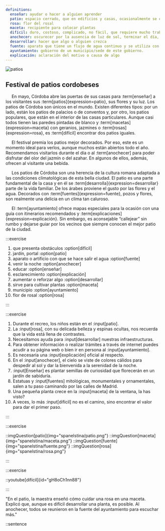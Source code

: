 ```yaml
---
definitions:
  enseñar: ayudar o hacer a alguien aprender
  patio: espacio cerrado, que en edificios y casas, ocasionalmente se encuentran descubiertos
  rosa: flor del rosal
  maceta: recipiente para colocar plantas
  difícil: duro, costoso, complicado, no fácil, que requiere mucho trabajo
  anochecer: oscurecer por la ausencia de luz de sol, terminar el día, comenzar a llegar la noche
  desarrollar: hacer que algo o alguien crezca
  fuente: aparato que tiene un flujo de agua continuo y se utiliza con propósitos de ornato en jardines y lugares públicos/lugar donde brota agua de la tierra/origen, especialmente de información
  ayuntamiento: gobierno de un municipio/sede de este gobierno.
  explicación: aclaración del motivo o causa de algo
---
```



<Introduction></Introduction>

<article className="shadow-md relative bg-white mx-auto md:w-10/12 lg:w-10/12 px-5 py-8 md:py-12 rounded-md flex flex-col items-center mt-8">

<img className="max-w-full h-auto rounded-md mt-10 md:mt-0" src="/article/esp.png" alt="patios"/>

<div className="mt-10 md:mt-0 text-justify">

# Festival de patios cordobeses

&nbsp;&nbsp;&nbsp;&nbsp;&nbsp;En mayo, Córdoba abre las puertas de sus casas para :term[enseñar] a los visitantes sus :term[patios]{expression=patio}, sus flores y su luz. Los patios de Córdoba son únicos en el mundo. Existen diferentes tipos: por un lado, están los patios de palacios o de conventos y, por otro, los patios populares, que están en el interior de las casas particulares. Aunque casi todos tienen las paredes pintadas de blanco y :term[macetas]{expression=maceta} con geranios, jazmines o :term[rosas]{expression=rosa}, es :term[difícil] encontrar dos patios iguales.

&nbsp;&nbsp;&nbsp;&nbsp;&nbsp;El festival premia los patios mejor decorados. Por eso, este es un momento ideal para verlos, aunque muchos están abiertos todo el año. Recomendamos visitarlos durante el día o al :term[anochecer] para poder disfrutar del olor del jazmín o del azahar. En algunos de ellos, además, ofrecen al visitante una bebida.

&nbsp;&nbsp;&nbsp;&nbsp;&nbsp;Los patios de Córdoba son una herencia de la cultura romana adaptada a las condiciones climatológicas de esta bella ciudad. El patio es una parte fundamental de la casa y en él se :term[desarrolla]{expression=desarrollar} parte de la vida familiar. De los árabes proviene el gusto por las flores y el agua. Decorados con :term[fuentes]{expression=fuente}, pozos y flores, son realmente una delicia en un clima tan caluroso.

&nbsp;&nbsp;&nbsp;&nbsp;&nbsp;El :term[ayuntamiento] ofrece mapas especiales para la ocasión con una guía con itinerarios recomendados y :term[explicaciones]{expression=explicación}. Sin embargo, es aconsejable “callejear” sin rumbo y dejarse guiar por los vecinos que siempre conocen el mejor patio de la ciudad.
</div>
</article>

<Tasks text="Spáruj výrazy podle nejlepšího vědomí a svědomí."></Tasks>

:::exercise
<ExerciseStyle>
1. que presenta obstáculos :option[difícil]
1. jardín, portal :option[patio]
1. aparato o artificio con que se hace salir el agua :option[fuente]
1. venir la noche :option[anochecer]
1. educar :option[enseñar]
1. esclarecimiento :option[explicación]
1. aumentar o reforzar algo :option[desarrollar]
1. sirve para cultivar plantas :option[maceta]
1. municipio :option[ayuntamiento]
1. flor de rosal :option[rosa]
</ExerciseStyle>
:::

<Tasks text="Věta světa. Doplň správné slovo. Bacha! Gramatická správnost je také nutná."></Tasks>

:::exercise
<ExerciseStyle>
1. Durante el recreo, los niños están en el :input[patio].
1. La :input[rosa], con su delicada belleza y espinas ocultas, nos recuerda que la vida está llena de contrastes.
1. Necesitamos ayuda para :input[desarrollar] nuestras infraestructuras.
1. Para obtener información o realizar trámites a través de internet puedes acudir a su página web o bien ir en persona al :input[ayuntamiento].
1. Es necesaria una :input[explicación] oficial al respecto.
1. En el :input[anochecer], el cielo se viste de colores cálidos para despedir al sol y dar la bienvenida a la serenidad de la noche.
1. :input[Enseñar] es plantar semillas de curiosidad que florecerán en un jardín de sabiduría.
1. Estatuas y :input[fuentes] mitológicas, monumentales y ornamentales, salen a tu paso caminando por las calles de Madrid.
1. Una pequeña planta crece en la :input[maceta] de la ventana, la has visto?
1. A veces, lo más :input[difícil] no es el camino, sino encontrar el valor para dar el primer paso.
</ExerciseStyle>
:::

<Tasks text="Trocha relaxace pro oči. Napiš pod obrázek, který výraz je zde znázorněn. Schválně, jestli to vidíme stejně."></Tasks>

:::exercise

<Exercise3Style>
::imgQuestion[patio]{img="spanelstina/patio.png"}
::imgQuestion[maceta]{img="spanelstina/maceta.png"}
::imgQuestion[fuente]{img="spanelstina/fuente.png"}
::imgQuestion[rosa]{img="spanelstina/rosa.png"}
</Exercise3Style>

:::

<Tasks text="Teď ty zrelaxované oči zavři a pononoř se do hudby. Soustřeď se na každé slovo, ať zachytíš to naše. Opět vepiš do rámečku. (Note: Až zvládneme i další funkcionality v JavaScriptu, tak nebudeš muset pořád vypisovat odpovědi do textového pole, I promise!)."></Tasks>

:::exercise

::youtube[difícil]{id="gH8oCh1nn88"}

:::


<Tasks text="No super, jsi na konci! A teď výzva. Nachystala jsem si pro tebe větu, která v sobě obsahuje všechny dnes pokořené výrazy. Že ta moje věta nedává moc smysl? Vymyslíš vlastní? Ano? Ne? Tak aspoň do posledního textového pole napiš všech 10 výrazů a nech se překvapit, jak to naše webová aplikace vyhodnotí. Sama jsem zvědavá, co jsme naprogramovaly."></Tasks>

<ExerciseStyle>
"En el patio, la maestra enseñó cómo cuidar una rosa en una maceta. Explicó que, aunque es difícil desarrollar una planta, es posible. Al anochecer, todos se reunieron en la fuente del ayuntamiento para escuchar más."
</ExerciseStyle>

::sentence
